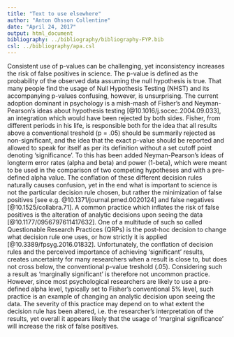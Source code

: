 ```yaml
---
title: "Text to use elsewhere"
author: "Anton Ohsson Collentine"
date: "April 24, 2017"
output: html_document
bibliography: ../bibliography/bibliography-FYP.bib
csl: ../bibliography/apa.csl
---
```

<!-- Perhaps put part in discussion. Including a part about the evidential value ofmarginal significant results (+ simulation?)?-->  Consistent use of p-values can be challenging, yet inconsistency increases the risk of false positives in science. The p-value is defined as the probability of the observed data assuming the null hypothesis is true. That many people find the usage of Null Hypothesis Testing (NHST) and its accompanying p-values confusing, however, is unsurprising. The current adoption dominant in psychology is a mish-mash of Fisher's and Neyman-Pearson's ideas about hypothesis testing [@10.1016/j.socec.2004.09.033], an integration which would have been rejected by both sides. Fisher, from different periods in his life, is responsible both for the idea that all results above a conventional treshold (p = .05) should be summarily rejected as non-significant, and the idea that the exact p-value should be reported and allowed to speak for itself as per its definition without a set cutoff point denoting 'significance'. To this has been added Neyman-Pearson's ideas of longterm error rates (alpha and beta) and power (1-beta), which were meant to be used in the comparison of two competing hypotheses and with a pre-defined alpha value. The conflation of these different decision rules naturally causes confusion, yet in the end what is important to science is not the particular decision rule chosen, but rather the minimization of false positives [see e.g. @10.1371/journal.pmed.0020124] and false negatives [@10.1525/collabra.71]. A common practice which inflates the risk of false positives is the alteration of analytic decisions upon seeing the data [@10.1177/0956797611417632]. One of a multitude of such so called Questionable Research Practices (QRPs) is the post-hoc decision to change what decision rule one uses, or how strictly it is applied [@10.3389/fpsyg.2016.01832]. Unfortunately, the conflation of decision rules and the perceived importance of achieving 'significant' results, creates uncertainty for many researchers when a result is close to, but does not cross below, the conventional p-value treshold (.05). Considering such a result as 'marginally significant' is therefore not uncommon practice. However, since most psychological researchers are likely to use a pre-defined alpha level, typically set to Fisher's conventional 5% level, such practice is an example of changing an analytic decision upon seeing the data. The severity of this practice may depend on to what extent the decision rule has been altered, i.e. the researcher's interpretation of the results, yet overall it appears likely that the usage of 'marginal significance' will increase the risk of false positives. 
